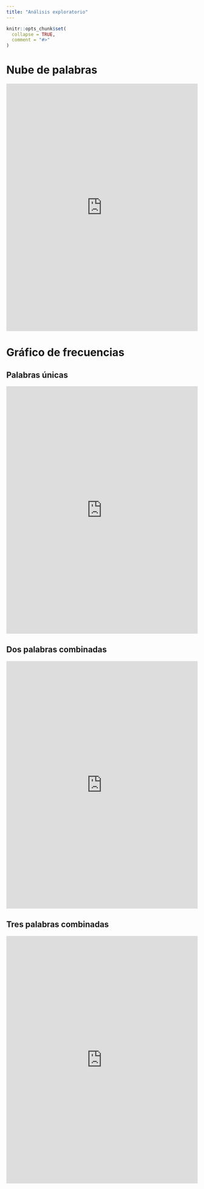 ```yaml
---
title: "Análisis exploratorio"
---
```


```r
knitr::opts_chunk$set(
  collapse = TRUE,
  comment = "#>"
)
```


# Nube de palabras

<iframe width="100%" height="650" src="https://datastudio.google.com/embed/reporting/cfb9c5d3-d6b8-459c-9c57-5294e557ab2e/page/p_ma451j90oc" frameborder="0" style="border:0" allowfullscreen></iframe>

# Gráfico de frecuencias

## Palabras únicas

<iframe width="100%" height="650" src="https://datastudio.google.com/embed/reporting/8302c26d-92f6-4783-bfca-c74bc631adf9/page/p_cmpe28a1oc" frameborder="0" style="border:0" allowfullscreen></iframe>

## Dos palabras combinadas

<iframe width="100%" height="650" src="https://datastudio.google.com/embed/reporting/7f2ed17b-d460-44d2-bb40-777709db1ead/page/p_jb4htme2oc" frameborder="0" style="border:0" allowfullscreen></iframe>

## Tres palabras combinadas

<iframe width="100%" height="650" src="https://datastudio.google.com/embed/reporting/47d55f2d-bee3-4472-b72d-71ce7de9a380/page/p_xiukw616oc" frameborder="0" style="border:0" allowfullscreen></iframe>
